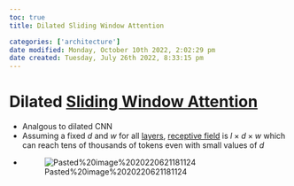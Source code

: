 ```yaml
---
toc: true
title: Dilated Sliding Window Attention

categories: ['architecture']
date modified: Monday, October 10th 2022, 2:02:29 pm
date created: Tuesday, July 26th 2022, 8:33:15 pm
---
```


# Dilated [Sliding Window Attention](Sliding%20Window%20Attention.qmd)
- Analgous to dilated CNN
- Assuming a fixed $d$ and $w$ for all [layers](Layers.qmd), [receptive field](Receptive%20field.qmd) is $l \times d \times w$ which can reach tens of thousands of tokens even with small values of $d$
- ![Pasted%20image%2020220621181124](images/Pasted%20image%2020220621181124.png)



